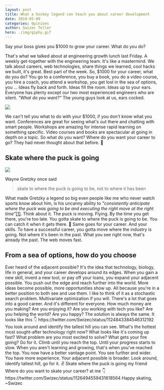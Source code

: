 ```yaml
---
layout: post
title: What a hockey legend can teach you about career development
date: 2019-05-09
categories: Opinions
author: Swizec Teller
hero: ./img/giphy.gif
---
```


Say your boss gives you $1000 to grow your career. What do you do?



That's what we talked about at engineering growth lunch last Friday. A weekly get-together with the engineering team. It's like a mastermind. We talk about careers, web technologies, share things we learned, cool hacks we built, it's great. Best part of the week. So, $1000 for your career, what do you do? You go to a conference, you buy a book, you do a video course, you hire a coach, you attend a workshop, you get lost in the sea of options, you ... Ideas fly back and forth. Ideas fill the room. Ideas up to your ears. Everyone has plenty except our two most experienced engineers who are silent. _"What do you want?"_ The young guys look at us, ears cocked.

![](./img/giphy.gif)

We can't tell you what to do with your $1000, if you don't know what you want. Conferences are great for seeing what's out there and chatting with smart people. Workshops are amazing for intense rapid learning on something specific. Video courses and books are spectacular at going in depth on a topic. So what do you want? Where do you want your career to go? They had never thought about that before. 🤔

## Skate where the puck is going

![](./img/wayne-gretzky*750xx1136-639-0-1.jpg)

Wayne Gretzky once said

> skate to where the puck is going to be, not to where it has been

What made Gretzky a legend so big even people like me who never watch sports know about him, is his uncanny ability to _"consistently anticipate where the puck was going to be and executing the right move at the right time"_[\[1\]](https://en.wikipedia.org/wiki/Wayne_Gretzky). Think about it. The puck is moving. Flying. By the time you get there, you're too late. You gotta skate to where the puck is going to be. You can catch it when it gets there. 🏑 Same goes for your career. And your skills. To have a successful career, you gotta move where the industry is going. Not where it's been in the past. What you see right now, that's already the past. The web moves fast.

## From a sea of options, how do you choose

Ever heard of the adjacent possible? It's the idea that technology, biology, life in general, and your career develops around its edges. When you gain a new skill, invent a new tool, or pay off your loans, you expand your adjacent possible. You push out the edge and reach further into the world. More ideas become possible, more opportunities show up. All because you're in a better position to both see and use them. I like to think of it as a stochastic search problem. Multivariate optimization if you will. There's a lot that goes into a good career. And it's different for everyone. How much money are you making? Are you enjoying it? Are you working with tech you like? Are you helping the world? Are you happy? The solution is always the same. It looks like this 👇 https&#x3A;//twitter.com/Swizec/status/1124843384546312192 You look around and identify the tallest hill you can see. What's the hottest most sought-after technology right now? What looks like it's coming up fast? What problem are you most excited to solve? What gets your fire going? Go for it. Climb until you reach the top. Until your progress starts to slow. When you aren't learning and growing, that's when you've reached the top. You now have a better vantage point. You see further and wider. You have more experience. Your adjacent possible is broader. Look around, identify tallest hill, go for it. ✌️ Skate where the puck is going my friend Where do you want to skate your career? at me 👇 https&#x3A;//twitter.com/Swizec/status/1126494559431618564 Happy skating, ~Swizec
